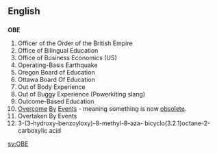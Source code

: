 ==English==

==={{initialism}}===
'''OBE'''
#Officer of the Order of the British Empire
#Office of Bilingual Education
#Office of Business Economics (US)
#Operating-Basis Earthquake
#Oregon Board of Education
#Ottawa Board Of Education
#Out of Body Experience
#Out of Buggy Experience (Powerkiting slang)
#Outcome-Based Education
#[[overcome|Overcome]] [[by|By]] [[event|Events]] - meaning something is now [[obsolete]].
#Overtaken By Events
#3-(3-hydroxy-benzoyloxy)-8-methyl-8-aza- bicyclo(3.2.1)octane-2-carboxylic acid

[[sv:OBE]]